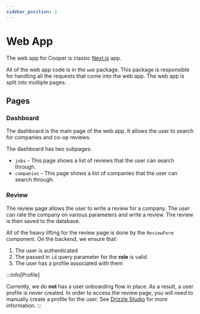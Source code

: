 ```yaml
---
sidebar_position: 2
---
```


# Web App

The web app for Cooper is classic [Next.js](https://nextjs.org/) app.

All of the web app code is in the `web` package. This package is responsible for handling all the requests that come into the web app. The web app is split into multiple pages.

## Pages

### Dashboard

The dashboard is the main page of the web app. It allows the user to search for companies and co-op reviews.

The dashboard has two subpages:

- `jobs` - This page shows a list of reviews that the user can search through.
- `companies` - This page shows a list of companies that the user can search through.

### Review

The review page allows the user to write a review for a company. The user can rate the company on various parameters and write a review. The review is then saved to the database.

All of the heavy lifting for the review page is done by the `ReviewForm` component. On the backend, we ensure that:

1. The user is authenticated
2. The passed in `id` query parameter for the **role** is valid
3. The user has a profile associated with them

:::info[Profile]

Currently, we do **not** has a user onboarding flow in place. As a result, a user profile is never created. In order to access the review page, you will need to manually create a profile for the user. See [Drizzle Studio](/docs/backend/database#studio) for more information.
:::
